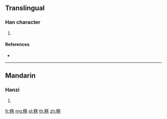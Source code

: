 {{character info/new}}
==Translingual==

===Han character===
{{Han char|rn=119|rad=米|as=08|sn=14|four=|canj=FDTMC}}

# {{defn|Han|sort=米08}}

====References====
* {{Han ref|kx=0909.360|dkj=26984|dj=1335.290|hdz=53152.010|uh=7CB8|ud=31928}}

----

==Mandarin==

===Hanzi===
{{cmn-hanzi|pin=[[qí]] ([[qi2]])|wg=ch'i<sup>2</sup>}}

# {{defn|lang=cmn|sort=米08}}

[[fr:粸]]
[[mg:粸]]
[[pl:粸]]
[[th:粸]]
[[zh:粸]]